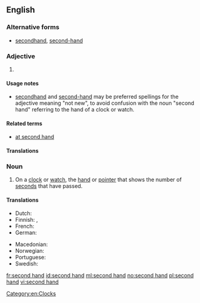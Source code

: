 {{also|secondhand}}
==English==

===Alternative forms===
* [[secondhand]], [[second-hand]]

===Adjective===
{{en-adj|-}}

# {{alternative form of|secondhand}}

====Usage notes====
* [[secondhand]] and [[second-hand]] may be preferred spellings for the adjective meaning "not new", to avoid confusion with the noun "second hand" referring to the hand of a clock or watch.

====Related terms====
* [[at second hand]]

====Translations====
{{trans-see|secondhand}}

===Noun===
{{en-noun|head=[[second]] [[hand]]}}

# On a [[clock]] or [[watch]], the [[hand]] or [[pointer]] that shows the number of [[second]]s that have passed.

====Translations====
{{trans-top|the hand or pointer that shows the number of seconds that have passed}}
* Dutch: {{t+|nl|secondewijzer|m}}
* Finnish: {{t+|fi|sekuntiosoitin}}, {{t-|fi|sekuntiviisari}}
* French: {{t+|fr|trotteuse}}
* German: {{t-|de|Sekundenzeiger|m}}
{{trans-mid}}
* Macedonian: {{t-|mk|секундарник|m|tr=sekundárnik}}
* Norwegian: {{t+|no|sekundviser|m}}
* Portuguese: {{t-|pt|ponteiro dos minutos}}
* Swedish: {{t+|sv|sekundvisare|c}}
{{trans-bottom}}

[[Category:en:Clocks]]

[[fr:second hand]]
[[id:second hand]]
[[ml:second hand]]
[[no:second hand]]
[[pl:second hand]]
[[vi:second hand]]